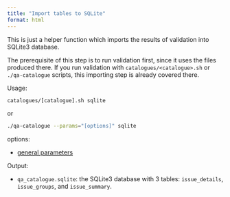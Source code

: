 ```yaml
---
title: "Import tables to SQLite"
format: html
---
```


This is just a helper function which imports the results of validation into
SQLite3 database.

The prerequisite of this step is to run validation first, since it uses the
files produced there. If you run validation with `catalogues/<catalogue>.sh` or
`./qa-catalogue` scripts, this importing step is already covered there.

Usage:
```bash
catalogues/[catalogue].sh sqlite
```
or
```bash
./qa-catalogue --params="[options]" sqlite
```

options:

* [general parameters](#general-parameters)

Output:

* `qa_catalogue.sqlite`: the SQLite3 database with 3 tables: `issue_details`,
`issue_groups`, and `issue_summary`.
